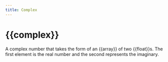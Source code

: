 ```yaml
---
title: Complex
---
```


# {{complex}}

A complex number that takes the form of an {{array}} of two {{float}}s. The first element is the real number and the second represents the imaginary.


<Combined />

